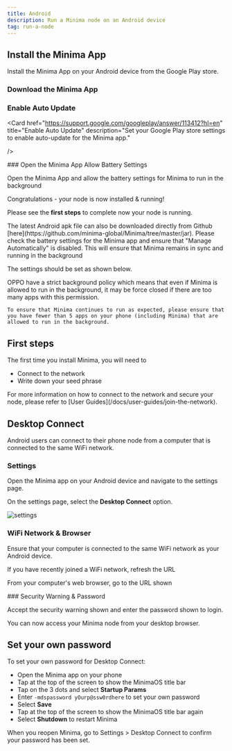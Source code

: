 ---
title: Android
description: Run a Minima node on an Android device
tag: run-a-node
---

## Install the Minima App

Install the Minima App on your Android device from the Google Play store.

<Steps>

<Step>

### Download the Minima App

<a href="https://play.google.com/store/apps/details?id=com.minima.android">
<GoogelPlayIcon />
</a>


</Step>

  <Step>

### Enable Auto Update

  <Card
    href="https://support.google.com/googleplay/answer/113412?hl=en"
    title="Enable Auto Update"
    description="Set your Google Play store settings to enable auto-update for the Minima app."

/>

  </Step>
  <Step>
  ### Open the Minima App

  <Callout type="none">
   <Heading as="h3">Allow Battery Settings</Heading>
   
   Open the Minima App and allow the battery settings for Minima to run in the background
  </Callout>

  </Step>

</Steps>

Congratulations - your node is now installed & running!

Please see the **first steps** to complete now your node is running.

<Callout title="Dont have a google play account?">
The latest Android apk file can also be downloaded directly from Github [here](https://github.com/minima-global/Minima/tree/master/jar).

</Callout>


<Accordions type="multiple">
  <Accordion title="Huawei,Redmi,ZTE Battery settings">
  Please check the battery settings for the Minima app and ensure that "Manage Automatically" is disabled. This will ensure that Minima remains in sync and running in the background

  The settings should be set as shown below.<br/>

  <ImageZoom
  src="/img/runanode/batterysetting.png"
  alt="android_battery"
  width={200}
  height={200}
  />

  </Accordion>
   <Accordion title="OPPO Battery settings">
   OPPO have a strict background policy which means that even if Minima is allowed to run in the background, it may be force closed if there are too many apps with this permission.

    To ensure that Minima continues to run as expected, please ensure that you have fewer than 5 apps on your phone (including Minima) that are allowed to run in the background.

   </Accordion>
</Accordions>

## First steps

The first time you install Minima, you will need to

- Connect to the network
- Write down your seed phrase

<Callout title="User Guides" type="info">
  For more information on how to connect to the network and secure your node,
  please refer to [User Guides](/docs/user-guides/join-the-network).
</Callout>

## Desktop Connect

Android users can connect to their phone node from a computer that is connected to the same WiFi network.

<Steps>

<Step>

### Settings

Open the Minima app on your Android device and navigate to the settings page.

On the settings page, select the **Desktop Connect** option.

![settings](/img/app/settingsicon.png)

</Step>

<Step>

### WiFi Network & Browser

Ensure that your computer is connected to the same WiFi network as your Android device.

If you have recently joined a WiFi network, refresh the URL

From your computer's web browser, go to the URL shown

<ImageZoom
src="/img/app/desktopconnect.png"
alt="desktopconnect"
width={200}
height={200}
/>



</Step>

<Step>
### Security Warning & Password

Accept the security warning shown and enter the password shown to login.

</Step>

</Steps>

You can now access your Minima node from your desktop browser.

## Set your own password

To set your own password for Desktop Connect:

- Open the Minima app on your phone
- Tap at the top of the screen to show the MinimaOS title bar
- Tap on the 3 dots and select **Startup Params**
- Enter `-mdspassword yOurp@ssw0rdhere` to set your own password
- Select **Save**
- Tap at the top of the screen to show the MinimaOS title bar again
- Select **Shutdown** to restart Minima

<Callout type="info" title="Password">
  When you reopen Minima, go to Settings > Desktop Connect to confirm your
  password has been set.
</Callout>
